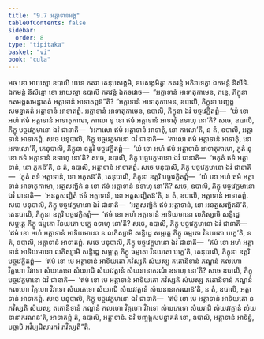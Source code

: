 ```yaml
---
title: "9.7 អត្តាទានអង្គ"
tableOfContents: false
sidebar:
  order: 8
type: "tipitaka"
basket: "vi"
book: "cula"
---
```



<DynamicBreadcrumb />

<Division number="398" book="cula">

<Paragraph number="1922" book="cula">
អថ ខោ អាយស្មា ឧបាលិ យេន ភគវា តេនុបសង្កមិ, ឧបសង្កមិត្វា ភគវន្តំ អភិវាទេត្វា ឯកមន្តំ និសីទិ. ឯកមន្តំ និសិន្នោ ខោ អាយស្មា ឧបាលិ ភគវន្តំ ឯតទវោច—  “អត្តាទានំ អាទាតុកាមេន, ភន្តេ, ភិក្ខុនា កតមង្គសមន្នាគតំ អត្តាទានំ អាទាតព្ពន៑”តិ?
</Paragraph>

<Paragraph number="1923" book="cula">
“អត្តាទានំ អាទាតុកាមេន, ឧបាលិ, ភិក្ខុនា បញ្ចង្គសមន្នាគតំ អត្តាទានំ អាទាតព្ពំ. អត្តាទានំ អាទាតុកាមេន, ឧបាលិ, ភិក្ខុនា ឯវំ បច្ចវេក្ខិតព្ពំ—  ‘យំ ខោ អហំ ឥមំ អត្តាទានំ អាទាតុកាមោ, កាលោ នុ ខោ ឥមំ អត្តាទានំ អាទាតុំ ឧទាហុ នោ’តិ? សចេ, ឧបាលិ, ភិក្ខុ បច្ចវេក្ខមានោ ឯវំ ជានាតិ—  ‘អកាលោ ឥមំ អត្តាទានំ អាទាតុំ, នោ កាលោ’តិ, ន តំ, ឧបាលិ, អត្តាទានំ អាទាតព្ពំ.
</Paragraph>

<Paragraph number="1924" book="cula">
សចេ បនុបាលិ, ភិក្ខុ បច្ចវេក្ខមានោ ឯវំ ជានាតិ—  ‘កាលោ ឥមំ អត្តាទានំ អាទាតុំ, នោ អកាលោ’តិ, តេនុបាលិ, ភិក្ខុនា ឧត្តរិ បច្ចវេក្ខិតព្ពំ—  ‘យំ ខោ អហំ ឥមំ អត្តាទានំ អាទាតុកាមោ, ភូតំ នុ ខោ ឥទំ អត្តាទានំ ឧទាហុ នោ’តិ? សចេ, ឧបាលិ, ភិក្ខុ បច្ចវេក្ខមានោ ឯវំ ជានាតិ—  ‘អភូតំ ឥទំ អត្តាទានំ, នោ ភូតន៑’តិ, ន តំ, ឧបាលិ, អត្តាទានំ អាទាតព្ពំ.
</Paragraph>

<Paragraph number="1925" book="cula">
សចេ បនុបាលិ, ភិក្ខុ បច្ចវេក្ខមានោ ឯវំ ជានាតិ—  ‘ភូតំ ឥទំ អត្តាទានំ, នោ អភូតន៑’តិ, តេនុបាលិ, ភិក្ខុនា ឧត្តរិ បច្ចវេក្ខិតព្ពំ—  ‘យំ ខោ អហំ ឥមំ អត្តាទានំ អាទាតុកាមោ, អត្ថសញ្ហិតំ នុ ខោ ឥទំ អត្តាទានំ ឧទាហុ នោ’តិ? សចេ, ឧបាលិ, ភិក្ខុ បច្ចវេក្ខមានោ ឯវំ ជានាតិ—  ‘អនត្ថសញ្ហិតំ ឥទំ អត្តាទានំ, នោ អត្ថសញ្ហិតន៑’តិ, ន តំ, ឧបាលិ, អត្តាទានំ អាទាតព្ពំ.
</Paragraph>

<Paragraph number="1926" book="cula">
សចេ បនុបាលិ, ភិក្ខុ បច្ចវេក្ខមានោ ឯវំ ជានាតិ—  ‘អត្ថសញ្ហិតំ ឥទំ អត្តាទានំ, នោ អនត្ថសញ្ហិតន៑’តិ, តេនុបាលិ, ភិក្ខុនា ឧត្តរិ បច្ចវេក្ខិតព្ពំ—  ‘ឥមំ ខោ អហំ អត្តាទានំ អាទិយមានោ លភិស្សាមិ សន្ទិដ្ឋេ សម្ភត្តេ ភិក្ខូ ធម្មតោ វិនយតោ បក្ខេ ឧទាហុ នោ’តិ? សចេ, ឧបាលិ, ភិក្ខុ បច្ចវេក្ខមានោ ឯវំ ជានាតិ—  ‘ឥមំ ខោ អហំ អត្តាទានំ អាទិយមានោ ន លភិស្សាមិ សន្ទិដ្ឋេ សម្ភត្តេ ភិក្ខូ ធម្មតោ វិនយតោ បក្ខេ’តិ, ន តំ, ឧបាលិ, អត្តាទានំ អាទាតព្ពំ.
</Paragraph>

<Paragraph number="1927" book="cula">
សចេ បនុបាលិ, ភិក្ខុ បច្ចវេក្ខមានោ ឯវំ ជានាតិ—  ‘ឥមំ ខោ អហំ អត្តាទានំ អាទិយមានោ លភិស្សាមិ សន្ទិដ្ឋេ សម្ភត្តេ ភិក្ខូ ធម្មតោ វិនយតោ បក្ខេ’តិ, តេនុបាលិ, ភិក្ខុនា ឧត្តរិ បច្ចវេក្ខិតព្ពំ—  ‘ឥមំ ខោ មេ អត្តាទានំ អាទិយតោ ភវិស្សតិ សំឃស្ស តតោនិទានំ ភណ្ឌនំ កលហោ វិគ្គហោ វិវាទោ សំឃភេទោ សំឃរាជិ សំឃវវត្ថានំ សំឃនានាករណំ ឧទាហុ នោ’តិ? សចេ ឧបាលិ, ភិក្ខុ បច្ចវេក្ខមានោ ឯវំ ជានាតិ—  ‘ឥមំ ខោ មេ អត្តាទានំ អាទិយតោ ភវិស្សតិ សំឃស្ស តតោនិទានំ ភណ្ឌនំ កលហោ វិគ្គហោ វិវាទោ សំឃភេទោ សំឃរាជិ សំឃវវត្ថានំ សំឃនានាករណន៑’តិ, ន តំ, ឧបាលិ, អត្តាទានំ អាទាតព្ពំ.
</Paragraph>

<Paragraph number="1928" book="cula">
សចេ បនុបាលិ, ភិក្ខុ បច្ចវេក្ខមានោ ឯវំ ជានាតិ—  ‘ឥមំ ខោ មេ អត្តាទានំ អាទិយតោ ន ភវិស្សតិ សំឃស្ស តតោនិទានំ ភណ្ឌនំ កលហោ វិគ្គហោ វិវាទោ សំឃភេទោ សំឃរាជិ សំឃវវត្ថានំ សំឃនានាករណន៑’តិ, អាទាតព្ពំ តំ, ឧបាលិ, អត្តាទានំ. ឯវំ បញ្ចង្គសមន្នាគតំ ខោ, ឧបាលិ, អត្តាទានំ អាទិន្នំ, បច្ឆាបិ អវិប្បដិសារករំ ភវិស្សតី”តិ.
</Paragraph>
</Division>